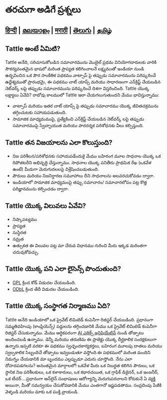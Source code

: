 # తరచుగా అడిగే ప్రశ్నలు

## [हिन्दी](https://tattle.co.in/lang/hindi/faq_hindi) | [മലയാളം](https://tattle.co.in/lang/malayalam/faq_malayalam) | [मराठी](https://tattle.co.in/lang/marathi/faq_marathi) | [తెలుగు](https://tattle.co.in/lang/telugu/faq_telugu) | [தமிழ்](https://tattle.co.in/lang/tamil/faq_tamil)

## Tattle అంటే ఏమిటి?

Tattle అనేది, సరిచూసుకోబడిన సమాచారమును మొబైల్ ప్రథమ వినియోగదారులకు వారికి సౌకర్యవంతమైన భాషలో మరింత ప్రాప్యత కలిగించాలనే లక్ష్యముతో ఇండియా నుండి ఉద్భవించిన ఒక పౌర సాంకేతిక పథకము.వాట్సాప్ పై తప్పుడు సమాచారమును పరిష్కరించే ఉద్దేశ్యముతో ప్రారంభమై, ఈ పథకము చాట్ యాప్స్ మరియు సాధారణంగా ఎన్‌క్రిప్ట్ చేయబడిన నెట్‌వర్క్ లపై తప్పుడు సమాచారమును పరిష్కరించే దిశగా విస్తరించింది.
Tattle యొక్క లక్ష్యాలు ఏవేవి?
రాబోవు కాలములో Tattle ఇలా చేయగలుగుతుందని మేము భావిస్తున్నాము:

- వాట్సాప్ మరియు ఇతర చాట్ యాప్స్ పై తప్పుడు సమాచారము యొక్క జీవితచక్రమును తగ్గించుటకు సహాయపడుతుంది.
- సామాజిక మాధ్యమముపై, ప్రత్యేకించి ఎన్‌క్రిప్ట్ చేయబడిన నెట్‌వర్క్ లపై తప్పుడు సమాచారముపై స్వేచ్ఛాయుత మరియు పారదర్శక పరిశోధనకు వీలు కల్పిస్తుంది.

## Tattle తన విజయాలను ఎలా కొలుస్తుంది?

- నిజ పరిశీలన/పరిశోధనకు సహాయపడేందుకై మేము బహిరంగ మూల సాధనాల యొక్క ఒక రిపోజిటరీని అభివృద్ధి చేస్తున్నాము. సాధనాల యొక్క పనితీరు ప్రాథమిక రేఖ (ఒకవేళ ఉంటే) మీదుగా మెరుగుదలలపై విశ్లేషించబడుతుంది.
- పౌరులు మరియు నిజనిర్ధారణ సమూహాలు దీని సాధనాలను అలవరచుకోవడం ద్వారా.
- ఇండియాలో సామాజిక మాధ్యమంపై తప్పు సమాచారం/ సమాచారలోపం పట్ల కొత్త పరిజ్ఞానమును కల్పించడం ద్వారా.

## Tattle యొక్క విలువలు ఏవేవి?

- నిష్కాపట్యము
- ప్రాప్యత
- సుస్థిరత
- నమ్రత
- ఉత్సుకత
  ఈ విలువల పట్ల మా చేరువ విధానము గురించి మీరు ఇక్కడ మరింతగా చదువుకోవచ్చు.

## Tattle యొక్క పని ఎలా లైసెన్స్ పొందుతుంది?

- [GPL](https://www.gnu.org/licenses/gpl-3.0.en.html) క్రింద కోడ్ విడుదల చేయబడింది.
- [ODbL](https://opendatacommons.org/licenses/odbl/) క్రింద తేదీ విడుదల చేయబడింది.

## Tattle యొక్క సంస్థాగత నిర్మాణము ఏది?

Tattle అనేది ఇండియాలో ఒక ప్రైవేట్ లిమిటెడ్ కంపెనీగా రిజిస్టర్ చేయబడింది. ప్రధానంగా సమ్మతివహింపు (కాంప్లియెన్స్) పద్దులను తగ్గించడానికి మేము ఒక ప్రైవేట్ లిమిటెడ్ కంపెనీగా రిజిస్టర్ చేసుకున్నాము. మేము ఆర్థికపరంగా [AI ఎథిక్స్ ఇనిషియేటివ్](https://aiethicsinitiative.org/news/2019/3/12/announcing-the-winners-of-the-ai-and-the-news-open-challenge) నుండి తోడ్పాటు అందించబడి ఉన్నాము.
డెన్నీ మరియు తరుణిమ ఈ ప్రాజెక్టు యొక్క దీర్ఘకాలిక సంరక్షకులుగా ఉన్నారు.ఇప్పటి వరకూ ఈ పథకము స్వచ్ఛందకార్యకర్తలు, బహిరంగ మూలపు దాతలు మరియు స్వల్పకాలిక సిబ్బందిచే తోడ్పాటు ఇవ్వబడుతూ వస్తోంది.ఈ పథకములో మరింత మందిని నిమగ్నం చేయడానికి మా బృందము ఎల్లప్పుడూ ఎదురు చూస్తోంది.
నేను ఎలా దోహదపడగలను?
అనంతమైన మార్గాలలో! ఒకవేళ మీరు ఒక నిబద్ధత కలిగిన పౌరులు, ఒక స్థానిక నిజ పరిశీలకులు, ఒక కళాకారులు, ఒక కథారచయిత, ఒక గ్రాఫిక్ డిజైనర్, ఒక ఇంజనీర్, ఒక టీచర్....ప్రధానంగా ఆన్‌లైన్ సంభాషణల ఆరోగ్యాన్ని మెరుగుపరచాలని కోరుకునే ఏ వ్యక్తి అయినా, మీతో సమన్వయం చేసుకోవడానికి మేము ఎంతగానో ఇష్టపడతాము. సంప్రదింపు పేజీకి వెళ్ళండి మరియు మాకు ఒక పంక్తి వ్రాయండి.
